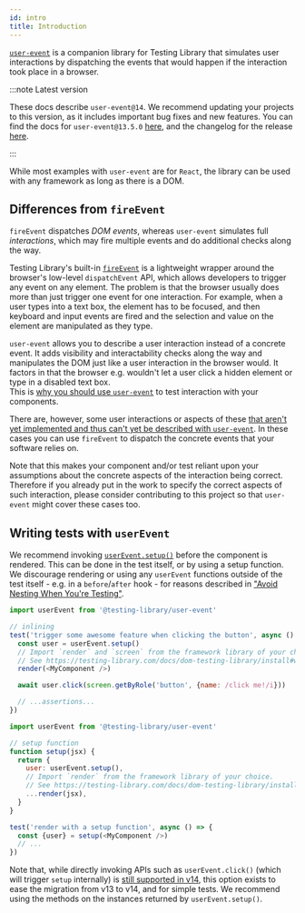 ```yaml
---
id: intro
title: Introduction
---
```


[`user-event`](https://github.com/testing-library/user-event) is a companion
library for Testing Library that simulates user interactions by dispatching the
events that would happen if the interaction took place in a browser.

:::note Latest version

These docs describe `user-event@14`. We recommend updating your projects to this
version, as it includes important bug fixes and new features. You can find the
docs for `user-event@13.5.0` [here](../ecosystem-user-event.mdx), and the
changelog for the release
[here](https://github.com/testing-library/user-event/releases/tag/v14.0.0).

:::

While most examples with `user-event` are for `React`, the library can be used
with any framework as long as there is a DOM.

## Differences from `fireEvent`

`fireEvent` dispatches _DOM events_, whereas `user-event` simulates full
_interactions_, which may fire multiple events and do additional checks along
the way.

Testing Library's built-in
[`fireEvent`](dom-testing-library/api-events.mdx#fireevent) is a lightweight
wrapper around the browser's low-level `dispatchEvent` API, which allows
developers to trigger any event on any element. The problem is that the browser
usually does more than just trigger one event for one interaction. For example,
when a user types into a text box, the element has to be focused, and then
keyboard and input events are fired and the selection and value on the element
are manipulated as they type.

`user-event` allows you to describe a user interaction instead of a concrete
event. It adds visibility and interactability checks along the way and
manipulates the DOM just like a user interaction in the browser would. It
factors in that the browser e.g. wouldn't let a user click a hidden element or
type in a disabled text box.  
This is
[why you should use `user-event`](https://ph-fritsche.github.io/blog/post/why-userevent)
to test interaction with your components.

There are, however, some user interactions or aspects of these
[that aren't yet implemented and thus can't yet be described with `user-event`](https://github.com/testing-library/user-event/issues?q=is%3Aopen+label%3Aaccuracy%2Cenhancement).
In these cases you can use `fireEvent` to dispatch the concrete events that your
software relies on.

Note that this makes your component and/or test reliant upon your assumptions
about the concrete aspects of the interaction being correct. Therefore if you
already put in the work to specify the correct aspects of such interaction,
please consider contributing to this project so that `user-event` might cover
these cases too.

## Writing tests with `userEvent`

We recommend invoking [`userEvent.setup()`](setup.mdx) before the component is
rendered. This can be done in the test itself, or by using a setup function. We
discourage rendering or using any `userEvent` functions outside of the test
itself - e.g. in a `before`/`after` hook - for reasons described in
["Avoid Nesting When You're Testing"](https://kentcdodds.com/blog/avoid-nesting-when-youre-testing).

```js
import userEvent from '@testing-library/user-event'

// inlining
test('trigger some awesome feature when clicking the button', async () => {
  const user = userEvent.setup()
  // Import `render` and `screen` from the framework library of your choice.
  // See https://testing-library.com/docs/dom-testing-library/install#wrappers
  render(<MyComponent />)

  await user.click(screen.getByRole('button', {name: /click me!/i}))

  // ...assertions...
})
```

```js
import userEvent from '@testing-library/user-event'

// setup function
function setup(jsx) {
  return {
    user: userEvent.setup(),
    // Import `render` from the framework library of your choice.
    // See https://testing-library.com/docs/dom-testing-library/install#wrappers
    ...render(jsx),
  }
}

test('render with a setup function', async () => {
  const {user} = setup(<MyComponent />)
  // ...
})
```

Note that, while directly invoking APIs such as `userEvent.click()` (which will
trigger `setup` internally) is
[still supported in v14](https://testing-library.com/docs/user-event/setup#direct-apis),
this option exists to ease the migration from v13 to v14, and for simple tests.
We recommend using the methods on the instances returned by `userEvent.setup()`.
